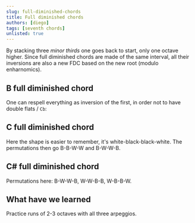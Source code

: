 ```yaml
---
slug: full-diminished-chords
title: Full diminished chords
authors: [diego]
tags: [seventh chords]
unlisted: true
---
```

By stacking three _minor thirds_ one goes back to start, only one octave higher.
Since full diminished chords are made of the same interval, all their inversions are also a new FDC based on the new root (modulo enharnomics).

<Truncate/>

## B full diminished chord

<Sequence articulation="arpeggio">
  <Part notes="B D F Ab" label="B dim" octave={2}/>
  <Part notes="D F Ab Cb4" label="D dim"/>
  <Part notes="F Ab Cb4 Ebb" label="F dim"/>
  <Part notes="G# B D F" label="G# dim"/>
</Sequence>

One can respell everything as inversion of the first, in order not to have double flats / `Cb`:

<Sequence articulation="arpeggio">
  <Part notes="B D F Ab" label="B dim" octave={2}/>
  <Part notes="D F Ab B" label="D dim"/>
  <Part notes="F Ab B D" label="F dim"/>
  <Part notes="G# B D F" label="G# dim"/>
</Sequence>

## C full diminished chord

<Sequence articulation="arpeggio">
  <Part notes="C Eb Gb Bbb" label="C dim"/>
  <Part notes="D# F# A C" label="D# dim"/>
  <Part notes="F# A C Eb" label="F# dim"/>
  <Part notes="A C Eb Gb" label="A dim"/>
</Sequence>

Here the shape is easier to remember, it's white-black-black-white.
The permutations then go B-B-W-W and B-W-W-B.

## C# full diminished chord

<Sequence articulation="arpeggio">
  <Part notes="C# E G Bb" label="C# dim"/>
  <Part notes="E G Bb Db" label="E dim"/>
  <Part notes="G Bb Db Fb" label="G dim"/>
  <Part notes="A# C# E G" label="Bb dim"/>
</Sequence>

Permutations here: B-W-W-B, W-W-B-B, W-B-B-W.

## What have we learned

Practice runs of 2-3 octaves with all three arpeggios.